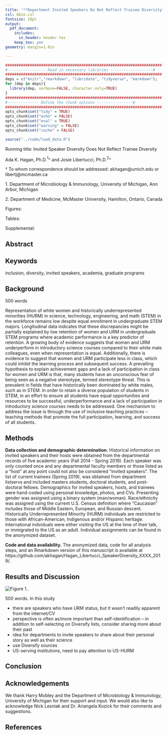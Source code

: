 ```yaml
---
title: '**Department Invited Speakers Do Not Reflect Trainee Diversity**'
csl: mbio.csl
fontsize: 10pt
output:
  pdf_document:
    includes:
      in_header: header.tex
    keep_tex: yes
geometry: margin=1.0in

---
```


```r
######################################################################
#----------------- Read in necessary libraries -------------------#
######################################################################
deps = c("knitr","rmarkdown", "lubridate", "tidyverse", "markdown");
for (dep in deps){
  library(dep, verbose=FALSE, character.only=TRUE)
}
######################################################################
#-------------- Define the chunk options ----------------#
######################################################################
opts_chunk$set("tidy" = TRUE)
opts_chunk$set("echo" = FALSE)
opts_chunk$set("eval" = TRUE)
opts_chunk$set("warning" = FALSE)
opts_chunk$set("cache" = FALSE)
```

```r
source("../code/load_data.R")
```

\vspace{30mm}

Running title: Invited Speaker Diversity Does Not Reflect Trainee Diversity

\vspace{35mm}

Ada K. Hagan, Ph.D.${^1}$^ and Josie Libertucci, Ph.D.${^2}$^

\vspace{35mm}

$\dagger$ To whom correspondence should be addressed: akhagan@umich.edu or libertj@mcmaster.ca 

1\. Department of Microbiology & Immunology, University of Michigan, Ann Arbor, Michigan

2\. Department of Medicine, McMaster University, Hamilton, Ontario, Canada


Figures:

Tables:

Supplemental:

\newpage
\linenumbers

## Abstract


## Keywords

inclusion, diversity, invited speakers, academia, graduate programs

\newpage

## Background

500 words

Representation of white women and historically underrepresented minorities (HURM) in science, technology, engineering, and math (STEM) in the workforce remains low despite equal enrollment in undergraduate STEM majors. Longitudinal data indicates that these discrepancies might be partially explained by low retention of women and URM in undergraduate STEM programs where academic performance is a key predictor of retention. A growing body of evidence suggests that women and URM underperform in introductory science courses compared to their white male colleagues, even when representation is equal. Additionally, there is evidence to suggest that women and URM participate less in class, which could inhibit the learning process and subsequent success. A prevailing hypothesis to explain achievement gaps and a lack of participation in class for women and URM is that, many students have an unconscious fear of being seen as a negative stereotype, termed stereotype threat. This is prevalent in fields that have historically been dominated by white males, such as in STEM. In order to retain a diverse population of students in STEM, in an effort to ensure all students have equal opportunities and resources to be successful, underperformance and a lack of participation in introductory science courses needs to be addressed. One mechanism to address the issue is through the use of inclusive teaching practices –teaching methods that promote the full participation, learning, and success of all students.      

## Methods

**Data collection and demographic determination.** Historical information on invited speakers and their hosts were obtained from the departmental records of five academic years (Fall 2014 - Spring 2019). Each speaker was only counted once and any departmental faculty members or those listed as a "host" at any point could not also be considered "invited speakers". The list of current trainees (Spring 2019), was obtained from department listservs and included masters students, doctoral students, and post-doctoral fellows.
  Demographics for invited speakers, hosts, and trainees were hand-coded using personal knowledge, photos, and CVs. Presenting gender was assigned using a binary system (man/woman). Race/ethnicity was assigned using the current U.S. Census definition where "Caucasian" includes those of Middle Eastern, European, and Russian descent. Historically Underrepresented Minority (HURM) individuals are restricted to those with African-American, Indigenous and/or Hispanic heritage. International indviduals were either visiting the US at the time of their talk, or immigrated to the US as an adult. Individual assignments can be found in the anonymized dataset.
  
**Code and data availability.** The anonymized data, code for all analysis steps, and an Rmarkdown version of this manuscript is available at https://github.com/akhagan/Hagan_Libertucci_SpeakerDiversity_XXXX_2019/.

## Results and Discussion

![Figure 1.](). 

500 words. In this study 

+ there are speakers who have URM status, but it wasn't readily apparent from the internet/CV 
+ perspective is often as/more important than self-identification -- in addition to self-selecting on Diversify lists, consider sharing more about their past
+ idea for departments to invite speakers to share about their personal story as well as their science
+ use Diversify sources
+ US-serving institutions, need to pay attention to US-HURM

## Conclusion

## Acknowledgements

We thank Harry Mobley and the Department of Microbiology & Immunology, University of Michigan for their support and input. We would also like to acknowledge Nick Lesniak and Dr. Ariangela Kozick for their comments and suggestions. 

## References

<div id="refs"></div>



